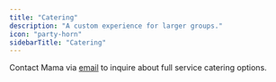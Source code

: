 ```yaml
---
title: "Catering"
description: "A custom experience for larger groups."
icon: "party-horn"
sidebarTitle: "Catering"
---
```


Contact Mama via [email](mailto:mama@mountainmama.ai) to inquire about full service catering options.